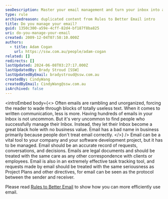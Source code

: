 ```yaml
---
seoDescription: Master your email management and turn your inbox into a powerful tool for efficient communication and task tracking.
type: rule
archivedreason: duplicated content from Rules to Better Email intro
title: Do you manage your email?
guid: 1350c300-a59e-4cff-82d4-bf187f8ba825
uri: do-you-manage-your-email
created: 2009-12-04T07:58:10.000Z
authors:
  - title: Adam Cogan
    url: https://ssw.com.au/people/adam-cogan
related: []
redirects: []
lastUpdated: 2024-06-08T03:27:17.000Z
lastUpdatedBy: Brady Stroud [SSW]
lastUpdatedByEmail: bradystroud@ssw.com.au
createdBy: CindyWang
createdByEmail: CindyWang@ssw.com.au
isArchived: false
---
```


<introEmbed
  body={<>
Often emails are rambling and unorganized, forcing the reader to wade through blocks of totally useless text. When it comes to written communication, less is more. Having hundreds of emails in your Inbox is not uncommon. But it's very uncommon to find people who successfully manage their Inbox. Instead, they let their Inbox become a great black hole with no business value. Email has a bad name in business primarily because people don't treat email correctly.
  </>}
/>
Email can be a vital tool to your company and your software development project, but it has to be managed. Email should be an accurate record of requests, conversations, and decisions. Emails are legal documents and should be treated with the same care as any other correspondence with clients or employees. Email is also in an extremely effective task tracking tool, and requests made by email should be treated with the same seriousness as Project Plans and other directives, for email can be seen as the protocol between the sender and receiver.

Please read [Rules to Better Email](/rules-to-better-email) to show how you can more efficiently use email.

